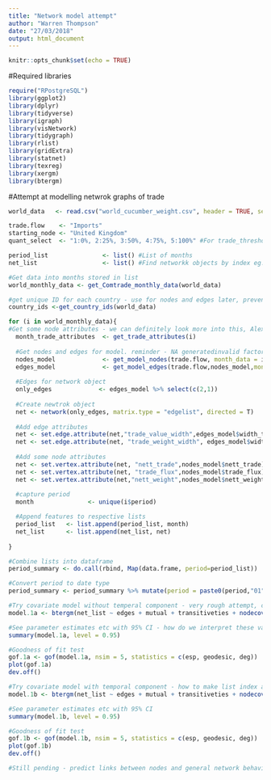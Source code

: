 ```yaml
---
title: "Network model attempt"
author: "Warren Thompson"
date: "27/03/2018"
output: html_document
---
```


```r
knitr::opts_chunk$set(echo = TRUE)
```

#Required libraries
```r
require("RPostgreSQL")
library(ggplot2)
library(dplyr)
library(tidyverse)
library(igraph)
library(visNetwork)
library(tidygraph)
library(rlist)
library(gridExtra)
library(statnet)
library(texreg)
library(xergm)
library(btergm)
```

#Attempt at modelling netwrok graphs of trade
```r
world_data   <- read.csv("world_cucumber_weight.csv", header = TRUE, sep = ",")

trade.flow    <- "Imports"
starting_node <- "United Kingdom"
quant_select  <- "1:0%, 2:25%, 3:50%, 4:75%, 5:100%" #For trade_threshold value used

period_list               <- list() #List of months
net_list                  <- list() #Find networkk objects by index eg. net_list[[24]]

#Get data into months stored in list
world_monthly_data <- get_Comtrade_monthly_data(world_data)

#get unique ID for each country - use for nodes and edges later, prevent renaming of country with different ID each time loop runs
country_ids <-get_country_ids(world_data)

for (i in world_monthly_data){
#Get some node attributes - we can definitely look more into this, Alex/Janis may have some ideas to include more node attributes
  month_trade_attributes  <- get_trade_attributes(i)
  
  #Get nodes and edges for model. reminder - NA generatedinvalid factor level     message result of get_model_nodes call, need to see what is casuing this and fix 
  nodes_model             <- get_model_nodes(trade.flow, month_data = i, month_trade_attributes,country_ids)
  edges_model             <- get_model_edges(trade.flow,nodes_model,month_data = i)
  
  #Edges for network object
  only_edges             <- edges_model %>% select(c(2,1))
  
  #Create newtrok object
  net <- network(only_edges, matrix.type = "edgelist", directed = T)
  
  #Add edge attributes
  net <- set.edge.attribute(net,"trade_value_width",edges_model$width_trade_value)
  net <- set.edge.attribute(net, "trade_weight_width", edges_model$width_netweight_kg)
  
  #Add some node attributes 
  net <- set.vertex.attribute(net, "nett_trade",nodes_model$nett_trade)
  net <- set.vertex.attribute(net, "trade_flux",nodes_model$trade_flux)
  net <- set.vertex.attribute(net,"nett_weight",nodes_model$nett_weight)
  
  #capture period
  month               <- unique(i$period)

  #Append features to respective lists
  period_list   <- list.append(period_list, month)
  net_list      <- list.append(net_list, net)
  
}

#Combine lists into dataframe
period_summary <- do.call(rbind, Map(data.frame, period=period_list))

#Convert period to date type
period_summary <- period_summary %>% mutate(period = paste0(period,"01")) %>% mutate(period = as.Date(period, "%Y%m%d"))

#Try covariate model without temperal component - very rough attempt, can have a look at including/dropping terms
model.1a <- btergm(net_list ~ edges + mutual + transitiveties + nodecov("nett_trade") + nodecov("trade_flux") +nodecov("nett_weight") , R = 50, parallel = "snow",  ncpus = 2)

#See parameter estimates etc with 95% CI - how do we interpret these values?
summary(model.1a, level = 0.95)

#Goodness of fit test
gof.1a <- gof(model.1a, nsim = 5, statistics = c(esp, geodesic, deg))
plot(gof.1a)
dev.off()

#Try covariate model with temporal component - how to make list index a date? 
model.1b <- btergm(net_list ~ edges + mutual + transitiveties + nodecov("nett_trade") + nodecov("trade_flux") +nodecov("nett_weight") + timecov(transform = function(t) t), R = 50, parallel = "snow",  ncpus = 2)

#See parameter estimates etc with 95% CI
summary(model.1b, level = 0.95)

#Goodness of fit test
gof.1b <- gof(model.1b, nsim = 5, statistics = c(esp, geodesic, deg))
plot(gof.1b)
dev.off()

#Still pending - predict links between nodes and general network behaviour using the btergm packages for Micro-level interpretation of ERGMs and TERGMs
```